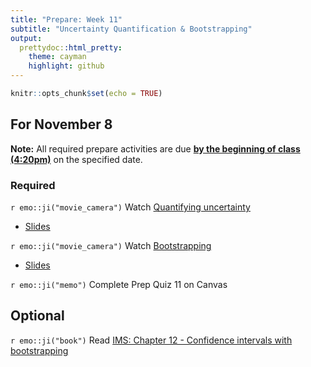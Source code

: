 ```yaml
---
title: "Prepare: Week 11"
subtitle: "Uncertainty Quantification & Bootstrapping"
output: 
  prettydoc::html_pretty:
    theme: cayman
    highlight: github
---
```


```r
knitr::opts_chunk$set(echo = TRUE)
```


## For November 8

**Note:** All required prepare activities are due **<u>by the beginning of class (4:20pm)</u>** on the specified date.

### Required

`r emo::ji("movie_camera")` Watch [Quantifying uncertainty](https://youtu.be/lquSgUoYoqk)

- [Slides](https://kgfitzgerald.github.io/APU_MATH_250/slides/32-quantify-uncertainty.html)

`r emo::ji("movie_camera")` Watch [Bootstrapping](https://youtu.be/01_8AKpWg84)

- [Slides](https://kgfitzgerald.github.io/APU_MATH_250/slides/33-bootstrap.html)

`r emo::ji("memo")` Complete Prep Quiz 11 on Canvas

## Optional 

`r emo::ji("book")` Read [IMS: Chapter 12 - Confidence intervals with bootstrapping](https://openintro-ims.netlify.app/foundations-bootstrapping.html)







